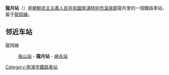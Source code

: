 {{unreferenced|time=2015-01-15T04:37:28+00:00}}
{{朝鮮半島車站資訊
|公司色 = blue
|文字色 = 
|站名 = 龍月站
|圖片 = 
|pxl = 
|圖片說明 =
|前一站 = [[後山站|後山]]
|前一站距離 = 
|後一站距離 = 
|後一站 = [[麻永站|麻永]]
|所屬路線 = [[龍岡線|龍岡線]]
|距離 = 
|起點站 = [[龙冈站_(南浦)|龙冈]]
|諺文 = 룡월역
|朝鮮漢字 = 龍月驛
|文觀部式 = 
|馬-賴式 = Ryongwŏl-yŏk
|副站名 = 
|車站編號 = 
|停站路線數 = 
|所屬公司 = [[朝鮮民主主義人民共和國鐵道省|朝鮮民主主義人民共和國鐵道省]]
|所在地 =[[南浦特别市|南浦特别市]][[温泉郡|温泉郡]]龍月里
|車站構造 = 地面车站
|月台配置 = 
|啟用年月日 =
|廢站年月日 = 
|上下車人次 = 
|統計年度 = 
|轉車 = 
|備註 = 
|全寬備註 = 
}}

'''龍月站'''（{{lang-ko|룡월역}}）是[[朝鮮民主主義人民共和國|朝鮮民主主義人民共和國]][[南浦特别市|南浦特别市]][[温泉郡|温泉郡]]龍月里的一個鐵路車站，属于[[龍岡線|龍岡線]]。

==邻近车站==
龍岡線
:[[後山站|後山站]] - '''龍月站''' - [[麻永站|麻永站]]

{{朝鲜铁路小作品}}

{{龍岡線}}

[[Category:南浦市鐵路車站|Category:南浦市鐵路車站]]